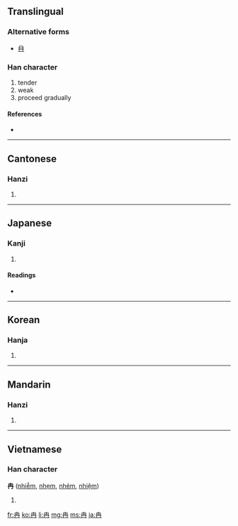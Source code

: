 ==Translingual==

===Alternative forms===
*[[冄]]

===Han character===
{{Han char|rn=13|rad=冂|as=03|sn=5|four=5055<sub>7</sub>|canj=土月 (GB)}}

# tender
# weak
# proceed gradually

====References====
* {{Han ref|kx=0128.360|dkj=01514|dj=0289.190|hdz=10099.030|uh=5189|ud=20873|bh=A554|bd=42324}}

----

==Cantonese==

===Hanzi===
{{yue-hanzi|jyut=|y=yim5}}

# {{defn|Cantonese}}

----

==Japanese==

===Kanji===
{{ja-kanji|grade=|rs=冂03}}

# {{defn|Japanese}}

====Readings====
* {{ja-readings|on=[[ねん]] (nen), [[ぜん]] (zen)|kun=[[よわい]] (yowai)}}

----

==Korean==

===Hanja===
{{ko-hanja|hangeul=[[염]]|rv=yeom|mr=yŏm}}

# {{defn|Korean}}

----

==Mandarin==

===Hanzi===
{{cmn-hanzi|pin=[[rǎn]] ([[ran3]])|wg=jan<sup>3</sup>}}

# {{defn|Mandarin}}

----

==Vietnamese==

===Han character===
'''冉''' ([[nhiễm]], [[nhẹm]], [[nhẻm]], [[nhiệm]])

# {{defn|Vietnamese}}

[[fr:冉]]
[[ko:冉]]
[[li:冉]]
[[mg:冉]]
[[ms:冉]]
[[ja:冉]]
